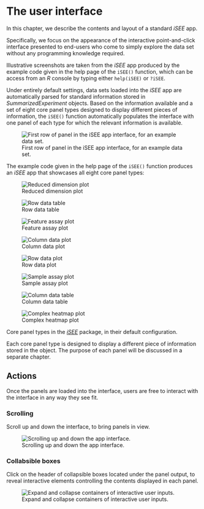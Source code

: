 # The user interface

In this chapter, we describe the contents and layout of a standard *iSEE* app.

Specifically, we focus on the appearance of the interactive point-and-click interface presented to end-users who come to simply explore the data set without any programming knowledge required.

Illustrative screenshots are taken from the *iSEE* app produced by the example code given in the help page of the `iSEE()` function,
which can be access from an *R* console by typing either `help(iSEE)` or `?iSEE`.

Under entirely default settings, data sets loaded into the *iSEE* app are automatically parsed for standard information stored in *SummarizedExperiment* objects.
Based on the information available and a set of eight core panel types designed to display different pieces of information, the `iSEE()` function automatically populates the interface with one panel of each type for which the relevant information is available.

![First row of panel in the iSEE app interface, for an example data set.](figures/iSEE.png){#fig-iSEE}

The example code given in the help page of the `iSEE()` function produces an *iSEE* app that showcases all eight core panel types:

::: {#fig-elephants layout-ncol=3}

![Reduced dimension plot](figures/ReducedDimensionPlot.png){#fig-ReducedDimensionPlot}

![Row data table](figures/RowDataTable.png){#fig-RowDataTable}

![Feature assay plot](figures/FeatureAssayPlot.png){#fig-FeatureAssayPlot}

![Column data plot](figures/ColumnDataPlot.png){#fig-ColumnDataPlot}

![Row data plot](figures/RowDataPlot.png){#fig-RowDataPlot}

![Sample assay plot](figures/SampleAssayPlot.png){#fig-SampleAssayPlot}

![Column data table](figures/ColumnDataTable.png){#fig-ColumnDataTable}

![Complex heatmap plot](figures/ComplexHeatmapPlot.png){#fig-ComplexHeatmapPlotlumnDataPlot}

Core panel types in the [*iSEE*][bioc-isee] package, in their default configuration.
:::

Each core panel type is designed to display a different piece of information stored in the object.
The purpose of each panel will be discussed in a separate chapter.

## Actions

Once the panels are loaded into the interface, users are free to interact with the interface in any way they see fit.

### Scrolling

Scroll up and down the interface, to bring panels in view.

![Scrolling up and down the app interface.](figures/action-scroll.gif){#fig-scrolling}

### Collabsible boxes

Click on the header of collapsible boxes located under the panel output, to reveal interactive elements controlling the contents displayed in each panel.

![Expand and collapse containers of interactive user inputs.](figures/action-collapsible-box.gif){#fig-collapsible-box}



[bioc-isee]: https://bioconductor.org/packages/iSEE/